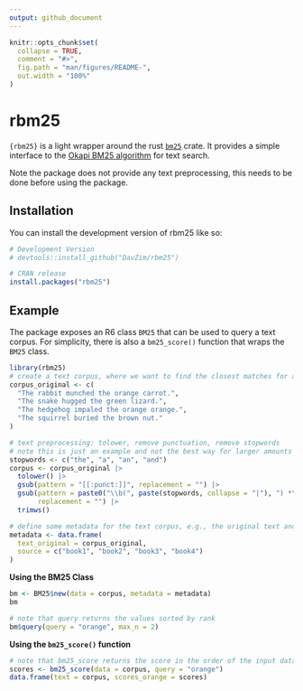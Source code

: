```yaml
---
output: github_document
---
```


<!-- README.md is generated from README.Rmd. Please edit that file -->

```r
knitr::opts_chunk$set(
  collapse = TRUE,
  comment = "#>",
  fig.path = "man/figures/README-",
  out.width = "100%"
)
```

# rbm25

<!-- badges: start -->
<!-- badges: end -->

`{rbm25}` is a light wrapper around the rust [`bm25`](https://crates.io/crates/bm25) crate.
It provides a simple interface to the [Okapi BM25 algorithm](https://en.wikipedia.org/wiki/Okapi_BM25) for text search.

Note the package does not provide any text preprocessing, this needs to be done before using the package.


## Installation

You can install the development version of rbm25 like so:

``` r
# Development Version
# devtools::install_github("DavZim/rbm25")

# CRAN release
install.packages("rbm25")
```

## Example

The package exposes an R6 class `BM25` that can be used to query a text corpus.
For simplicity, there is also a `bm25_score()` function that wraps the `BM25` class.


```r
library(rbm25)
# create a text corpus, where we want to find the closest matches for a query
corpus_original <- c(
  "The rabbit munched the orange carrot.",
  "The snake hugged the green lizard.",
  "The hedgehog impaled the orange orange.",
  "The squirrel buried the brown nut."
)

# text preprocessing: tolower, remove punctuation, remove stopwords
# note this is just an example and not the best way for larger amounts of text
stopwords <- c("the", "a", "an", "and")
corpus <- corpus_original |> 
  tolower() |> 
  gsub(pattern = "[[:punct:]]", replacement = "") |>
  gsub(pattern = paste0("\\b(", paste(stopwords, collapse = "|"), ") *\\b"),
       replacement = "") |> 
  trimws()

# define some metadata for the text corpus, e.g., the original text and the source
metadata <- data.frame(
  text_original = corpus_original,
  source = c("book1", "book2", "book3", "book4")
)
```


**Using the BM25 Class**

```r
bm <- BM25$new(data = corpus, metadata = metadata)
bm

# note that query returns the values sorted by rank
bm$query(query = "orange", max_n = 2)
```

**Using the `bm25_score()` function**

```r
# note that bm25_score returns the score in the order of the input data
scores <- bm25_score(data = corpus, query = "orange")
data.frame(text = corpus, scores_orange = scores)
```
